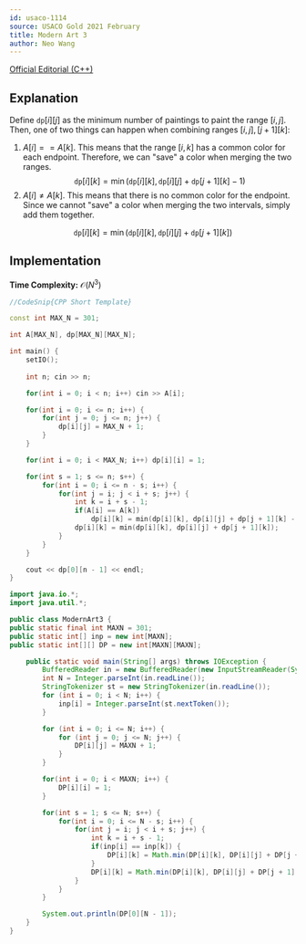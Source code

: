 ```yaml
---
id: usaco-1114
source: USACO Gold 2021 February
title: Modern Art 3
author: Neo Wang
---
```


[Official Editorial (C++)](http://www.usaco.org/current/data/sol_prob2_gold_feb21.html)

## Explanation

Define $\texttt{dp}[i][j]$ as the minimum number of paintings to paint the range
$[i, j]$. Then, one of two things can happen when combining ranges
$[i, j], [j + 1][k]$:

1. $A[i] == A[k]$. This means that the range $[i, k]$ has a common color for each
   endpoint. Therefore, we can "save" a color when merging the two ranges.
   $$
   \texttt{dp}[i][k] = \min(\texttt{dp}[i][k], \texttt{dp}[i][j] + \texttt{dp}[j + 1][k] - 1)
   $$
2. $A[i] \neq A[k]$. This means that there is no common color for the endpoint.
   Since we cannot "save" a color when merging the two intervals, simply add
   them together.

$$
\texttt{dp}[i][k] = \min(\texttt{dp}[i][k], \texttt{dp}[i][j] + \texttt{dp}[j+1][k])
$$

## Implementation

**Time Complexity:** $\mathcal{O}(N^3)$

<LanguageSection>

<CPPSection>

```cpp
//CodeSnip{CPP Short Template}

const int MAX_N = 301;

int A[MAX_N], dp[MAX_N][MAX_N];

int main() {
	setIO();
	
	int n; cin >> n;

	for(int i = 0; i < n; i++) cin >> A[i];

	for(int i = 0; i <= n; i++) {
		for(int j = 0; j <= n; j++) {
			dp[i][j] = MAX_N + 1;
		}
	}

	for(int i = 0; i < MAX_N; i++) dp[i][i] = 1;

	for(int s = 1; s <= n; s++) {
		for(int i = 0; i <= n - s; i++) {
			for(int j = i; j < i + s; j++) {
				int k = i + s - 1;
				if(A[i] == A[k])
					dp[i][k] = min(dp[i][k], dp[i][j] + dp[j + 1][k] - 1);
				dp[i][k] = min(dp[i][k], dp[i][j] + dp[j + 1][k]);
			}
		}
	}

	cout << dp[0][n - 1] << endl;
}
```

</CPPSection>

<JavaSection>
	
```java
import java.io.*;
import java.util.*;

public class ModernArt3 {
public static final int MAXN = 301;
public static int[] inp = new int[MAXN];
public static int[][] DP = new int[MAXN][MAXN];

	public static void main(String[] args) throws IOException {
		BufferedReader in = new BufferedReader(new InputStreamReader(System.in));
		int N = Integer.parseInt(in.readLine());
		StringTokenizer st = new StringTokenizer(in.readLine());
		for (int i = 0; i < N; i++) {
			inp[i] = Integer.parseInt(st.nextToken());
		}

		for (int i = 0; i <= N; i++) {
			for (int j = 0; j <= N; j++) {
				DP[i][j] = MAXN + 1;
			}
		}

		for(int i = 0; i < MAXN; i++) {
			DP[i][i] = 1;
		}

		for(int s = 1; s <= N; s++) {
			for(int i = 0; i <= N - s; i++) {
				for(int j = i; j < i + s; j++) {
					int k = i + s - 1;
					if(inp[i] == inp[k]) {
						DP[i][k] = Math.min(DP[i][k], DP[i][j] + DP[j + 1][k] - 1);
					}
					DP[i][k] = Math.min(DP[i][k], DP[i][j] + DP[j + 1][k]);
				}
			}
		}

		System.out.println(DP[0][N - 1]);
	}
}

```
</JavaSection>

</LanguageSection>
